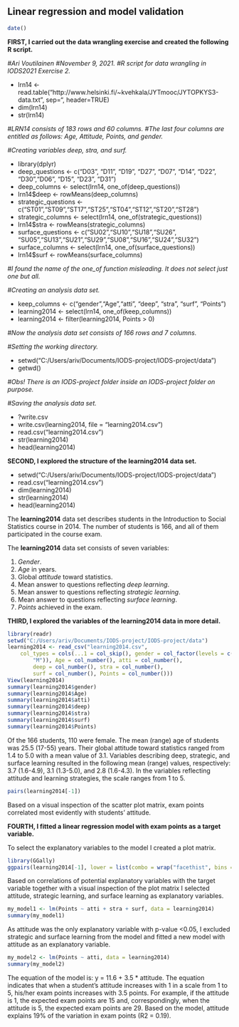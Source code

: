 
## Linear regression and model validation

```r
date()
```
**FIRST, I carried out the data wrangling exercise and created the following R script.**

*#Ari Voutilainen #November 9, 2021. #R script for data wrangling in IODS2021 Exercise 2.*

- lrn14 <- read.table("http://www.helsinki.fi/~kvehkala/JYTmooc/JYTOPKYS3-data.txt", sep="\t", header=TRUE)
- dim(lrn14)
- str(lrn14)

*#LRN14 consists of 183 rows and 60 columns. #The last four columns are entitled as follows: Age, Attitude, Points, and gender.*

*#Creating variables deep, stra, and surf.*

- library(dplyr)
- deep_questions <- c("D03", "D11", "D19", "D27", "D07", "D14", "D22", "D30","D06",  "D15", "D23", "D31")
- deep_columns <- select(lrn14, one_of(deep_questions))
- lrn14$deep <- rowMeans(deep_columns)
- strategic_questions <- c("ST01","ST09","ST17","ST25","ST04","ST12","ST20","ST28")
- strategic_columns <- select(lrn14, one_of(strategic_questions))
- lrn14$stra <- rowMeans(strategic_columns)
- surface_questions <- c("SU02","SU10","SU18","SU26", "SU05","SU13","SU21","SU29","SU08","SU16","SU24","SU32")
- surface_columns <- select(lrn14, one_of(surface_questions))
- lrn14$surf <- rowMeans(surface_columns)

*#I found the name of the one_of function misleading. It does not select just one but all.*

*#Creating an analysis data set.*

- keep_columns <- c("gender","Age","atti", "deep", "stra", "surf", "Points")
- learning2014 <- select(lrn14, one_of(keep_columns))
- learning2014 <- filter(learning2014, Points > 0)

*#Now the analysis data set consists of 166 rows and 7 columns.*

*#Setting the working directory.*

- setwd("C:/Users/ariv/Documents/IODS-project/IODS-project/data")
- getwd()

*#Obs! There is an IODS-project folder inside an IODS-project folder on purpose.*

*#Saving the analysis data set.*

- ?write.csv
- write.csv(learning2014, file = "learning2014.csv")
- read.csv("learning2014.csv")
- str(learning2014)
- head(learning2014)

**SECOND, I explored the structure of the learning2014 data set.**

- setwd("C:/Users/ariv/Documents/IODS-project/IODS-project/data")
- read.csv("learning2014.csv")
- dim(learning2014)
- str(learning2014)
- head(learning2014)

The **learning2014** data set describes students in the Introduction to Social Statistics course in 2014. The number of students is 166, and all of them participated in the course exam.

The **learning2014** data set consists of seven variables:

1. *Gender*.
2. *Age* in years.
3. Global *attitude* toward statistics.
4. Mean answer to questions reflecting *deep learning*.
5. Mean answer to questions reflecting *strategic learning*.
6. Mean answer to questions reflecting *surface learning*.
7. *Points* achieved in the exam.

**THIRD, I explored the variables of the learning2014 data in more detail.**

```r
library(readr)
setwd("C:/Users/ariv/Documents/IODS-project/IODS-project/data")
learning2014 <- read_csv("learning2014.csv", 
    col_types = cols(...1 = col_skip(), gender = col_factor(levels = c("F", 
        "M")), Age = col_number(), atti = col_number(), 
        deep = col_number(), stra = col_number(), 
        surf = col_number(), Points = col_number()))
View(learning2014)
summary(learning2014$gender)
summary(learning2014$Age)
summary(learning2014$atti)
summary(learning2014$deep)
summary(learning2014$stra)
summary(learning2014$surf)
summary(learning2014$Points)
```

Of the 166 students, 110 were female. The mean (range) age of students was 25.5 (17-55) years. Their global attitude toward statistics ranged from 1.4 to 5.0 with a mean value of 3.1. Variables describing deep, strategic, and surface learning resulted in the following mean (range) values, respectively: 3.7 (1.6-4.9), 3.1 (1.3-5.0), and 2.8 (1.6-4.3). In the variables reflecting attitude and learning strategies, the scale ranges from 1 to 5.

```r
pairs(learning2014[-1])
```

Based on a visual inspection of the scatter plot matrix, exam points correlated most evidently with students' attitude.

**FOURTH, I fitted a linear regression model with exam points as a target variable.**

To select the explanatory variables to the model I created a plot matrix.

```r
library(GGally)
ggpairs(learning2014[-1], lower = list(combo = wrap("facethist", bins = 20)))
```

Based on correlations of potential explanatory variables with the target variable together with a visual inspection of the plot matrix I selected attitude, strategic learning, and surface learning as explanatory variables.

```r
my_model1 <- lm(Points ~ atti + stra + surf, data = learning2014)
summary(my_model1)
```

As attitude was the only explanatory variable with p-value <0.05, I excluded strategic and surface learning from the model and fitted a new model with attitude as an explanatory variable.

```r
my_model2 <- lm(Points ~ atti, data = learning2014)
summary(my_model2)
```

The equation of the model is: y = 11.6 + 3.5 * attitude. The equation indicates that when a student's attitude increases with 1 in a scale from 1 to 5, his/her exam points increases with 3.5 points. For example, if the attitude is 1, the expected exam points are 15 and, correspondingly, when the attitude is 5, the expected exam points are 29.  Based on the model, attitude explains 19% of the variation in exam points (R2 = 0.19).

